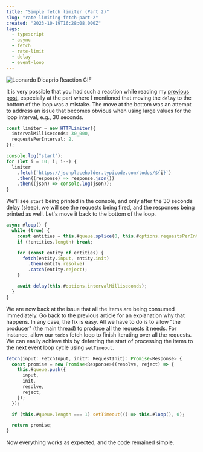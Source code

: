 ```yaml
---
title: "Simple fetch limiter (Part 2)"
slug: "rate-limiting-fetch-part-2"
created: "2023-10-19T16:28:08.000Z"
tags:
  - typescript
  - async
  - fetch
  - rate-limit
  - delay
  - event-loop
---
```


<img
  style="margin: 0 auto; max-width: 95%;"
  src="https://media.tenor.com/2kAO6lk_cbIAAAAd/pointing-leonardo-di-caprio.gif"
  alt="Leonardo Dicaprio Reaction GIF"
/>

It is very possible that you had such a reaction while reading my
[previous post](/blog/fetch-rate-limit), especially at the part where I
mentioned that moving the `delay` to the bottom of the loop was a mistake.
The move at the bottom was an attempt to address an issue that becomes obvious
when using large values for the loop interval, e.g., 30 seconds.

```typescript
const limiter = new HTTPLimiter({
  intervalMilliseconds: 30_000,
  requestsPerInterval: 2,
});

console.log("start");
for (let i = 10; i; i--) {
  limiter
    .fetch(`https://jsonplaceholder.typicode.com/todos/${i}`)
    .then((response) => response.json())
    .then((json) => console.log(json));
}
```

We'll see `start` being printed in the console, and only after the
30 seconds delay (sleep), we will see the requests being fired, and
the responses being printed as well. Let's move it back to the bottom of
the loop.

```typescript
async #loop() {
  while (true) {
    const entities = this.#queue.splice(0, this.#options.requestsPerInterval);
    if (!entities.length) break;

    for (const entity of entities) {
      fetch(entity.input, entity.init)
        .then(entity.resolve)
        .catch(entity.reject);
    }

    await delay(this.#options.intervalMilliseconds);
  }
}
```

We are now back at the issue that all the items are being consumed immediately.
Go back to the previous article for an explanation why that happens. In any case,
the fix is easy. All we have to do is to allow "the producer" (the main thread) to
produce all the requests it needs. For instance, allow our `todos` fetch loop to
finish iterating over all the requests. We can easily achieve this by deferring
the start of processing the items to the next event loop cycle using `setTimeout`.

```typescript
fetch(input: FetchInput, init?: RequestInit): Promise<Response> {
  const promise = new Promise<Response>((resolve, reject) => {
    this.#queue.push({
      input,
      init,
      resolve,
      reject,
    });
  });

  if (this.#queue.length === 1) setTimeout(() => this.#loop(), 0);

  return promise;
}
```

Now everything works as expected, and the code remained simple.
